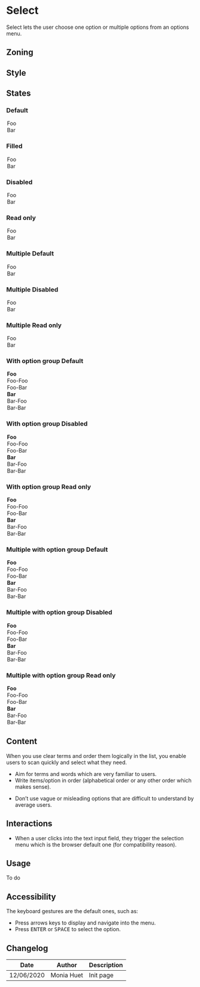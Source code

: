 

<Meta title="Components/Form/Fields/Select" />

# Select

Select lets the user choose one option or multiple options from an options menu.

## Zoning

<FigmaImage
	src="https://www.figma.com/file/qc8oUSyVJM67gSsbTShftt/%F0%9F%93%90-Zoning?node-id=245%3A211"
	alt="zoning image for input select"
/>

## Style

<FigmaIframe
	light="https://www.figma.com/file/610Qgbz9dEHyTTkGeYHZh4/Inputs?node-id=0%3A229"
	dark="https://www.figma.com/file/610Qgbz9dEHyTTkGeYHZh4/Inputs?node-id=0%3A188"
/>

## States

### Default

<Canvas>
	<Story name="default">
		<Form.Select label="Default select" placeholder="Placeholder">
			<option>Foo</option>
			<option>Bar</option>
		</Form.Select>
	</Story>
</Canvas>

### Filled

<Canvas>
	<Story name="filled">
		<Form.Select label="Filled select" placeholder="Placeholder">
			<option>Foo</option>
			<option selected>Bar</option>
		</Form.Select>
	</Story>
</Canvas>

### Disabled

<Canvas>
	<Story name="disabled">
		<Form.Select label="Disabled Select" disabled>
			<option>Foo</option>
			<option selected>Bar</option>
		</Form.Select>
	</Story>
</Canvas>

### Read only

<Canvas>
	<Story name="read-only">
		<Form.Select label="Read-Only Select" readOnly>
			<option>Foo</option>
			<option selected>Bar</option>
		</Form.Select>
	</Story>
</Canvas>

### Multiple Default

<Canvas>
	<Story name="default multiple">
		<Form.Select label="Multiple Select" multiple>
			<option selected>Foo</option>
			<option selected>Bar</option>
		</Form.Select>
	</Story>
</Canvas>

### Multiple Disabled

<Canvas>
	<Story name="disabled multiple">
		<Form.Select label="Disabled Multiple Select" multiple disabled>
			<option selected>Foo</option>
			<option selected>Bar</option>
		</Form.Select>
	</Story>
</Canvas>

### Multiple Read only

<Canvas>
	<Story name="read-only multiple">
		<Form.Select label="Read-Only Multiple Select" multiple readOnly>
			<option selected>Foo</option>
			<option selected>Bar</option>
		</Form.Select>
	</Story>
</Canvas>

### With option group Default

<Canvas>
	<Story name="default object">
		<Form.Select label="Select">
			<optgroup label="Foo">
				<option>Foo-Foo</option>
				<option selected>Foo-Bar</option>
			</optgroup>
			<optgroup label="Bar">
				<option>Bar-Foo</option>
				<option>Bar-Bar</option>
			</optgroup>
		</Form.Select>
	</Story>
</Canvas>

### With option group Disabled

<Canvas>
	<Story name="disabled object">
		<Form.Select label="Disabled Select" disabled>
			<optgroup label="Foo">
				<option>Foo-Foo</option>
				<option selected>Foo-Bar</option>
			</optgroup>
			<optgroup label="Bar">
				<option>Bar-Foo</option>
				<option>Bar-Bar</option>
			</optgroup>
		</Form.Select>
	</Story>
</Canvas>

### With option group Read only

<Canvas>
	<Story name="read-only object">
		<Form.Select label="Read-Only Select" readOnly>
			<optgroup label="Foo">
				<option>Foo-Foo</option>
				<option selected>Foo-Bar</option>
			</optgroup>
			<optgroup label="Bar">
				<option>Bar-Foo</option>
				<option>Bar-Bar</option>
			</optgroup>
		</Form.Select>
	</Story>
</Canvas>

### Multiple with option group Default

<Canvas>
	<Story name="default multiple object">
		<Form.Select label="Select" multiple>
			<optgroup label="Foo">
				<option>Foo-Foo</option>
				<option selected>Foo-Bar</option>
			</optgroup>
			<optgroup label="Bar">
				<option>Bar-Foo</option>
				<option selected>Bar-Bar</option>
			</optgroup>
		</Form.Select>
	</Story>
</Canvas>

### Multiple with option group Disabled

<Canvas>
	<Story name="disabled multiple object">
		<Form.Select label="Disabled Select" multiple disabled>
			<optgroup label="Foo">
				<option>Foo-Foo</option>
				<option selected>Foo-Bar</option>
			</optgroup>
			<optgroup label="Bar">
				<option>Bar-Foo</option>
				<option selected>Bar-Bar</option>
			</optgroup>
		</Form.Select>
	</Story>
</Canvas>

### Multiple with option group Read only

<Canvas>
	<Story name="read-only multiple object">
		<Form.Select label="Read-Only Select" multiple readOnly>
			<optgroup label="Foo">
				<option>Foo-Foo</option>
				<option selected>Foo-Bar</option>
			</optgroup>
			<optgroup label="Bar">
				<option>Bar-Foo</option>
				<option selected>Bar-Bar</option>
			</optgroup>
		</Form.Select>
	</Story>
</Canvas>

## Content

When you use clear terms and order them logically in the list, you enable users to scan quickly and select what they need.

<Use>
	<Use.Do>
		<ul>
			<li>Aim for terms and words which are very familiar to users.</li>
			<li>
				Write items/option in order (alphabetical order or any other order which makes sense).
			</li>
		</ul>
	</Use.Do>
	<Use.Dont>
		<ul>
			<li>
				Don’t use vague or misleading options that are difficult to understand by average users.
			</li>
		</ul>
	</Use.Dont>
</Use>

## Interactions

- When a user clicks into the text input field, they trigger the selection menu which is the browser default one (for compatibility reason).

## Usage

To do

## Accessibility

The keyboard gestures are the default ones, such as:

- Press arrows keys to display and navigate into the menu.
- Press <kbd>ENTER</kbd> or <kbd>SPACE</kbd> to select the option.

## Changelog

| Date       | Author     | Description |
| ---------- | ---------- | ----------- |
| 12/06/2020 | Monia Huet | Init page   |

